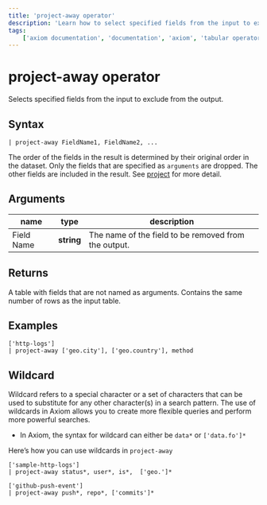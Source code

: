 ```yaml
---
title: 'project-away operator'
description: 'Learn how to select specified fields from the input to exclude from the output.'
tags: 
    ['axiom documentation', 'documentation', 'axiom', 'tabular operators', 'project-away operator']
---
```


# project-away operator

Selects specified fields from the input to exclude from the output.

## Syntax

```apl copy
| project-away FieldName1, FieldName2, ...
```

The order of the fields in the result is determined by their original order in the dataset. Only the fields that are specified as `arguments` are dropped. The other fields are included in the result. See [project](/docs/apl/tabular-operators/project-operator) for more detail.

## Arguments

| **name**  | **type** | **description**                                         |
| --------- | -------- | ------------------------------------------------------- |
| Field Name | **string** | The name of the field to be removed from the output. |

## Returns

A table with fields that are not named as arguments. Contains the same number of rows as the input table.

## Examples

```apl copy
['http-logs']
| project-away ['geo.city'], ['geo.country'], method
```

<RunInPlayGround 
    href="https://play.axiom.co/axiom-play-qf1k/explorer?initForm=%7B%22apl%22%3A%22%5B%27sample-http-logs%27%5D%5Cn%7C%20project-away%20%5B%27geo.city%27%5D%2C%20%5B%27geo.country%27%5D%2C%20method%22%2C%22queryOptions%22%3A%7B%22quickRange%22%3A%2230d%22%7D%7D" 
    target="_blank" 
    rel="noopener noreferrer"
/>

## Wildcard

Wildcard refers to a special character or a set of characters that can be used to substitute for any other character(s) in a search pattern. The use of wildcards in Axiom allows you to create more flexible queries and perform more powerful searches.

- In Axiom, the syntax for wildcard can either be `data*` or `['data.fo']*`

Here’s how you can use wildcards in `project-away` 

```apl copy
['sample-http-logs']
| project-away status*, user*, is*,  ['geo.']*
```

<RunInPlayGround 
    href="https://play.axiom.co/axiom-play-qf1k/explorer?initForm=%7B%22apl%22%3A%22%5B%27sample-http-logs%27%5D%5Cn%7C%20project-away%20status%2A%2C%20user%2A%2C%20is%2A%2C%20%20%5B%27geo.%27%5D%2A%22%2C%22queryOptions%22%3A%7B%22quickRange%22%3A%2230d%22%7D%7D" 
    target="_blank" 
    rel="noopener noreferrer"
/>

```apl copy
['github-push-event']
| project-away push*, repo*, ['commits']*
```

<RunInPlayGround 
    href="https://play.axiom.co/axiom-play-qf1k/explorer?initForm=%7B%22apl%22%3A%22%5B%27github-push-event%27%5D%5Cn%7C%20project-away%20push%2A%2C%20repo%2A%2C%20%5B%27commits%27%5D%2A%22%2C%22queryOptions%22%3A%7B%22quickRange%22%3A%2230d%22%7D%7D" 
    target="_blank" 
    rel="noopener noreferrer"
/>